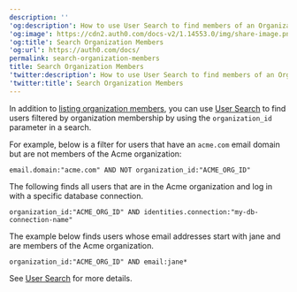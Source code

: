 ---
description: ''
'og:description': How to use User Search to find members of an Organization
'og:image': https://cdn2.auth0.com/docs-v2/1.14553.0/img/share-image.png
'og:title': Search Organization Members
'og:url': https://auth0.com/docs/
permalink: search-organization-members
title: Search Organization Members
'twitter:description': How to use User Search to find members of an Organization
'twitter:title': Search Organization Members
---
In addition to [listing organization members](/docs/manage-users/organizations/configure-organizations/retrieve-members), you can use [User Search](/docs/manage-users/user-search) to find users filtered by organization membership by using the `organization_id` parameter in a search.

For example, below is a filter for users that have an `acme.com` email domain but are not members of the Acme organization:

`email.domain:"acme.com" AND NOT organization_id:"ACME_ORG_ID"`

The following finds all users that are in the Acme organization and log in with a specific database connection.

`organization_id:"ACME_ORG_ID" AND identities.connection:"my-db-connection-name"`

The example below finds users whose email addresses start with jane and are members of the Acme organization.

`organization_id:"ACME_ORG_ID" AND email:jane*`

See [User Search](/docs/manage-users/user-search) for more details.